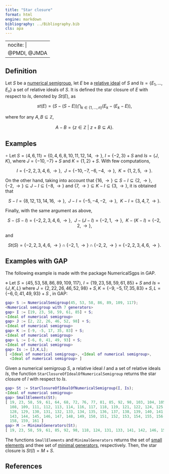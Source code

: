 ```yaml
---
title: "Star closure"
format: html
engine: markdown
bibliography: ../Bibliography.bib
cls: apa
---
```


---
nocite: |
  @PMDI, @JMDA
---


<!-- -->

## Definition

Let $S$ be a [numerical semigroup](../Basic-concepts/Numerical-semigroup.qmd), let $E$ be a [relative ideal](Relative-ideal.qmd) of $S$ and $Is = \{E_1, \ldots, E_n\}$ a set of relative ideals of $S$. It is defined the star closure of $E$ with respect to $Is$, denoted by $St(E)$, as

$$
st(E) = (S - (S - E)) \bigcap_{k \in \{1, \ldots, n\}} (E_k - (E_k - E)),
$$

where for any $A,B \subseteq \mathbb{Z}$,

$$
A - B = \{z \in \mathbb{Z} ~ | ~ z + B \subseteq A\}.
$$

## Examples

$\circ$ Let $S = \langle 4, 6, 11 \rangle = \{ 0, 4, 6, 8, 10, 11, 12, 14, \rightarrow \}$, $I = \{-2, 3\} + S$ and $Is = \{J,K\}$, where $J = \{-10, -7\} + S$ and $K = \{1, 2\} + S$. With few computations,

$$
I = \{-2, 2, 3, 4, 6, \rightarrow\}, ~~ J = \{ -10, -7, -6, -4, \rightarrow\}, ~~ K = \{1, 2, 5, \rightarrow\}.
$$

On the other hand, taking into account that $\{16, \rightarrow \} \subseteq S - I \subseteq \{2, \rightarrow\}$, $\{-2,\rightarrow\} \subseteq J - I \subseteq \{-8, \rightarrow\}$ and $\{7, \rightarrow\} \subseteq K - I \subseteq \{3, \rightarrow \}$, it is obtained that

$$
S - I = \{8, 12, 13, 14, 16, \rightarrow\}, ~~ J - I = \{-5, -4, -2, \rightarrow\}, ~~ K - I = \{3, 4, 7, \rightarrow\}.
$$

Finally, with the same argument as above,

$$
S - (S - I) = \{-2, 2, 3, 4, 6, \rightarrow\}, ~~ J - (J - I) = \{-2, 1, \rightarrow\}, ~~ K - (K - I) = \{-2, 2, \rightarrow\},
$$

and

$$
St(S) = \{-2, 2, 3, 4, 6, \rightarrow\} \cap \{-2, 1, \rightarrow\} \cap \{-2, 2, \rightarrow\} = \{-2, 2, 3, 4, 6, \rightarrow\}.
$$

## Examples with GAP

The following example is made with the package NumericalSgps in GAP.

$\diamond$ Let $S = \langle 45, 53, 58, 86, 89, 109, 117 \rangle$, $I = \{19, 23, 58, 59, 61, 85 \} + S$ and $Is = \{J, K, L\}$ where $J = \{ 2, 22, 26, 46, 52, 98\} + S, K = \{-9, -5, 17, 35, 83 \} + S, L = \{-6, 0, 41, 49, 93 \} + S$ , in GAP:

``` gap
gap> S := NumericalSemigroup(45, 53, 58, 86, 89, 109, 117);
<Numerical semigroup with 7 generators>
gap> I := [19, 23, 58, 59, 61, 85] + S;
<Ideal of numerical semigroup>
gap> J := [2, 22, 26, 46, 52, 98] + S;
<Ideal of numerical semigroup>
gap> K := [-9, -5, 17, 35, 83] + S;
<Ideal of numerical semigroup>
gap> L := [-6, 0, 41, 49, 93] + S;
<Ideal of numerical semigroup>
gap> Is := [J,K,L];
[ <Ideal of numerical semigroup>, <Ideal of numerical semigroup>,
  <Ideal of numerical semigroup> ]
```

Given a numerical semigroup $S$, a relative ideal $I$ and a set of relative ideals $Is$, the function `StarClosureOfIdealOfNumericalSemigroup` returns the star closure of $I$ with respect to $Is$.

``` gap
gap> St := StarClosureOfIdealOfNumericalSemigroup(I, Is);
<Ideal of numerical semigroup>
gap> SmallElements(St);
[ 19, 23, 58, 59, 61, 64, 68, 72, 76, 77, 81, 85, 92, 98, 103, 104, 105, 106,
  108, 109, 111, 112, 113, 114, 116, 117, 118, 119, 121, 122, 124, 125, 126,
  128, 129, 130, 131, 132, 133, 134, 135, 136, 137, 138, 139, 140, 141, 142,
  143, 144, 145, 146, 147, 148, 149, 150, 151, 152, 153, 154, 155, 156, 157,
  158, 159, 161 ]
gap> M := MinimalGenerators(St);
[ 19, 23, 58, 59, 61, 85, 92, 98, 118, 124, 131, 133, 141, 142, 146, 152, 155 ]
```

The functions `SmallElements` and `MinimalGenerators` returns the set of [small elements](Left-elements-ideal.qmd) and thee set of [minimal generators](Minimal-set-generators-ideal.qmd), respectively. Then, the star closure is $St(I) = M + S$.

## References

::: {#refs}

:::
